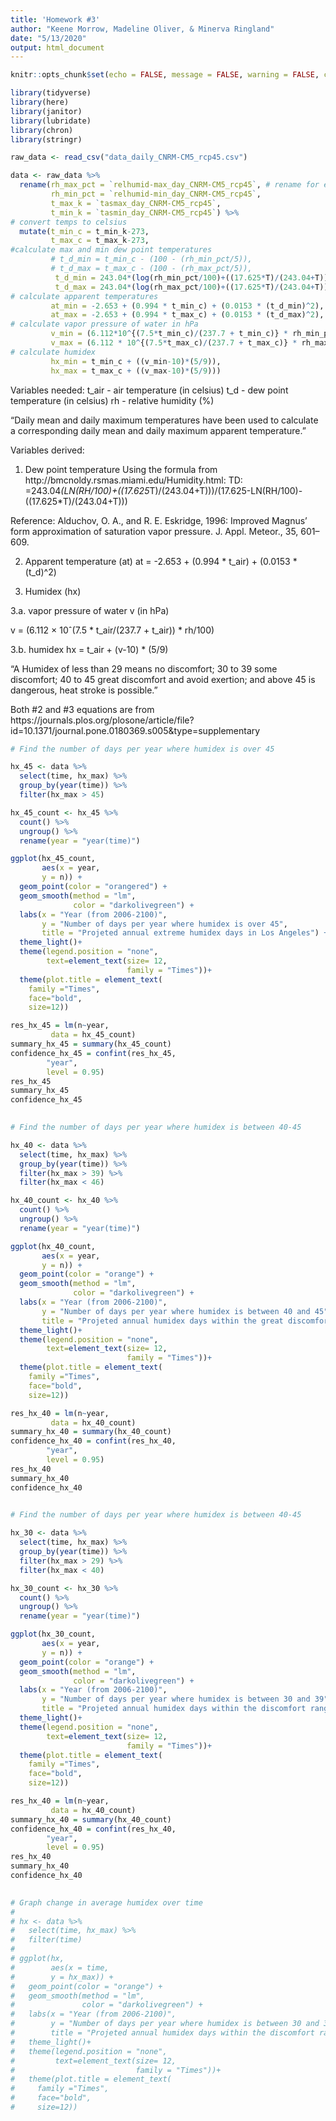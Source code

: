 ```yaml
---
title: 'Homework #3'
author: "Keene Morrow, Madeline Oliver, & Minerva Ringland"
date: "5/13/2020"
output: html_document
---
```


```r
knitr::opts_chunk$set(echo = FALSE, message = FALSE, warning = FALSE, cache = FALSE)
```


```r
library(tidyverse)
library(here)
library(janitor)
library(lubridate)
library(chron)
library(stringr)
```


```r
raw_data <- read_csv("data_daily_CNRM-CM5_rcp45.csv")

data <- raw_data %>%
  rename(rh_max_pct = `relhumid-max_day_CNRM-CM5_rcp45`, # rename for ease 
         rh_min_pct = `relhumid-min_day_CNRM-CM5_rcp45`,
         t_max_k = `tasmax_day_CNRM-CM5_rcp45`,
         t_min_k = `tasmin_day_CNRM-CM5_rcp45`) %>%
# convert temps to celsius  
  mutate(t_min_c = t_min_k-273, 
         t_max_c = t_max_k-273,
#calculate max and min dew point temperatures         
         # t_d_min = t_min_c - (100 - (rh_min_pct/5)), 
         # t_d_max = t_max_c - (100 - (rh_max_pct/5)),
          t_d_min = 243.04*(log(rh_min_pct/100)+((17.625*T)/(243.04+T)))/(17.625-log(rh_min_pct/100)-((17.625*T)/(243.04+T))),
          t_d_max = 243.04*(log(rh_max_pct/100)+((17.625*T)/(243.04+T)))/(17.625-log(rh_max_pct/100)-((17.625*T)/(243.04+T))),
# calculate apparent temperatures
         at_min = -2.653 + (0.994 * t_min_c) + (0.0153 * (t_d_min)^2), 
         at_max = -2.653 + (0.994 * t_max_c) + (0.0153 * (t_d_max)^2),
# calculate vapor pressure of water in hPa
         v_min = (6.112*10^{(7.5*t_min_c)/(237.7 + t_min_c)} * rh_min_pct/100),
         v_max = (6.112 * 10^{(7.5*t_max_c)/(237.7 + t_max_c)} * rh_max_pct/100),
# calculate humidex
         hx_min = t_min_c + ((v_min-10)*(5/9)),
         hx_max = t_max_c + ((v_max-10)*(5/9)))

```



Variables needed:
t_air - air temperature (in celsius)
t_d - dew point temperature (in celsius)
rh - relative humidity (%)

"Daily mean and daily maximum temperatures have been used to calculate a corresponding daily mean and daily maximum apparent temperature."

Variables derived:

1. Dew point temperature
Using the formula from http://bmcnoldy.rsmas.miami.edu/Humidity.html:
TD: =243.04*(LN(RH/100)+((17.625*T)/(243.04+T)))/(17.625-LN(RH/100)-((17.625*T)/(243.04+T)))

Reference:
Alduchov, O. A., and R. E. Eskridge, 1996: Improved Magnus' form approximation of saturation vapor pressure. J. Appl. Meteor., 35, 601–609.


2. Apparent temperature (at)
at = -2.653 + (0.994 * t_air) + (0.0153 * (t_d)^2)


3. Humidex (hx)

3.a. vapor pressure of water v (in hPa)

v = (6.112 × 10ˆ(7.5 * t_air/(237.7 + t_air)) * rh/100) 

3.b. humidex
hx = t_air + (v-10) * (5/9)



"A Humidex of less than 29 means no discomfort; 30 to 39 some discomfort; 40 to 45 great discomfort and avoid exertion; and above 45 is dangerous, heat stroke is possible." 


Both #2 and #3 equations are from https://journals.plos.org/plosone/article/file?id=10.1371/journal.pone.0180369.s005&type=supplementary


```r
# Find the number of days per year where humidex is over 45

hx_45 <- data %>%
  select(time, hx_max) %>%
  group_by(year(time)) %>%
  filter(hx_max > 45) 

hx_45_count <- hx_45 %>%
  count() %>%
  ungroup() %>%
  rename(year = "year(time)")

ggplot(hx_45_count, 
       aes(x = year,
       y = n)) +
  geom_point(color = "orangered") +
  geom_smooth(method = "lm",
              color = "darkolivegreen") +
  labs(x = "Year (from 2006-2100)",
       y = "Number of days per year where humidex is over 45",
       title = "Projeted annual extreme humidex days in Los Angeles") +
  theme_light()+
  theme(legend.position = "none",
        text=element_text(size= 12,
                          family = "Times"))+
  theme(plot.title = element_text(
    family ="Times", 
    face="bold", 
    size=12))

res_hx_45 = lm(n~year,
         data = hx_45_count)
summary_hx_45 = summary(hx_45_count)
confidence_hx_45 = confint(res_hx_45, 
        "year",
        level = 0.95)
res_hx_45
summary_hx_45
confidence_hx_45
  
```

```r
# Find the number of days per year where humidex is between 40-45

hx_40 <- data %>%
  select(time, hx_max) %>%
  group_by(year(time)) %>%
  filter(hx_max > 39) %>%
  filter(hx_max < 46)

hx_40_count <- hx_40 %>%
  count() %>%
  ungroup() %>%
  rename(year = "year(time)")

ggplot(hx_40_count, 
       aes(x = year,
       y = n)) +
  geom_point(color = "orange") +
  geom_smooth(method = "lm",
              color = "darkolivegreen") +
  labs(x = "Year (from 2006-2100)",
       y = "Number of days per year where humidex is between 40 and 45",
       title = "Projeted annual humidex days within the great discomfort range in Los Angeles") +
  theme_light()+
  theme(legend.position = "none",
        text=element_text(size= 12,
                          family = "Times"))+
  theme(plot.title = element_text(
    family ="Times", 
    face="bold", 
    size=12))

res_hx_40 = lm(n~year,
         data = hx_40_count)
summary_hx_40 = summary(hx_40_count)
confidence_hx_40 = confint(res_hx_40, 
        "year",
        level = 0.95)
res_hx_40
summary_hx_40
confidence_hx_40
  
```
```r
# Find the number of days per year where humidex is between 40-45

hx_30 <- data %>%
  select(time, hx_max) %>%
  group_by(year(time)) %>%
  filter(hx_max > 29) %>%
  filter(hx_max < 40)

hx_30_count <- hx_30 %>%
  count() %>%
  ungroup() %>%
  rename(year = "year(time)")

ggplot(hx_30_count, 
       aes(x = year,
       y = n)) +
  geom_point(color = "orange") +
  geom_smooth(method = "lm",
              color = "darkolivegreen") +
  labs(x = "Year (from 2006-2100)",
       y = "Number of days per year where humidex is between 30 and 39",
       title = "Projeted annual humidex days within the discomfort range in Los Angeles") +
  theme_light()+
  theme(legend.position = "none",
        text=element_text(size= 12,
                          family = "Times"))+
  theme(plot.title = element_text(
    family ="Times", 
    face="bold", 
    size=12))

res_hx_40 = lm(n~year,
         data = hx_40_count)
summary_hx_40 = summary(hx_40_count)
confidence_hx_40 = confint(res_hx_40, 
        "year",
        level = 0.95)
res_hx_40
summary_hx_40
confidence_hx_40
  
```


```r
# Graph change in average humidex over time
# 
# hx <- data %>%
#   select(time, hx_max) %>%
#   filter(time)
# 
# ggplot(hx, 
#        aes(x = time,
#        y = hx_max)) +
#   geom_point(color = "orange") +
#   geom_smooth(method = "lm",
#               color = "darkolivegreen") +
#   labs(x = "Year (from 2006-2100)",
#        y = "Number of days per year where humidex is between 30 and 39",
#        title = "Projeted annual humidex days within the discomfort range in Los Angeles") +
#   theme_light()+
#   theme(legend.position = "none",
#         text=element_text(size= 12,
#                           family = "Times"))+
#   theme(plot.title = element_text(
#     family ="Times", 
#     face="bold", 
#     size=12))



```


